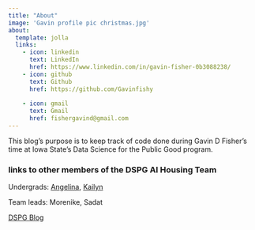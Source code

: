 ```yaml
---
title: "About"
image: 'Gavin profile pic christmas.jpg'
about:
  template: jolla
  links:
    - icon: linkedin
      text: LinkedIn
      href: https://www.linkedin.com/in/gavin-fisher-0b3088238/
    - icon: github
      text: Github
      href: https://github.com/Gavinfishy
      
    - icon: gmail
      text: Gmail
      href: fishergavind@gmail.com
---
```



This blog's purpose is to keep track of code done during Gavin D Fisher's time at Iowa State's Data Science for the Public Good program.

### links to other members of the DSPG AI Housing Team

Undergrads: [Angelina](https://1angelinaevans.github.io/AngelinaEvansBlog/), [Kailyn](https://kailynhogan.github.io/Kailyn_Hogan_DSPG_Blog/)

Team leads: Morenike, Sadat

[DSPG Blog](https://dspg-2023.github.io/DSPG2023/)

